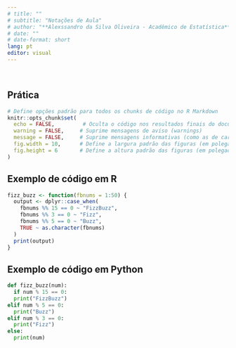 ```yaml
---
# title: ""                                                                # --> Título principal do documento
# subtitle: "Notações de Aula"                                           # --> Subtítulo (complementa o título)
# author: "**Alexssandro da Silva Oliveira - Acadêmico de Estatística**"   # --> Nome do autor (com negrito usando Quarto)
# date: ""                                                               # --> Data (em branco para não exibir nada)
# date-format: short                                                     # --> Formato da data: curto (ex: 16/04/2025)
lang: pt
editor: visual                                                           # -----> Define o uso do editor visual (modo WYSIWYG no RStudio, por exemplo)
---
```


<br>

## Prática

```r
# Define opções padrão para todos os chunks de código no R Markdown
knitr::opts_chunk$set(
  echo = FALSE,         # Oculta o código nos resultados finais do documento
  warning = FALSE,     # Suprime mensagens de aviso (warnings)
  message = FALSE,     # Suprime mensagens informativas (como as de carregamento de pacotes)
  fig.width = 10,      # Define a largura padrão das figuras (em polegadas)
  fig.height = 6       # Define a altura padrão das figuras (em polegadas)
)
```

::: panel-tabset
## Exemplo de código em R

``` r
fizz_buzz <- function(fbnums = 1:50) {
  output <- dplyr::case_when(
    fbnums %% 15 == 0 ~ "FizzBuzz",
    fbnums %% 3 == 0 ~ "Fizz",
    fbnums %% 5 == 0 ~ "Buzz",
    TRUE ~ as.character(fbnums)
  )
  print(output)
}
```

## Exemplo de código em Python

``` python
def fizz_buzz(num):
  if num % 15 == 0:
  print("FizzBuzz")
elif num % 5 == 0:
  print("Buzz")
elif num % 3 == 0:
  print("Fizz")
else:
  print(num)
```
:::


